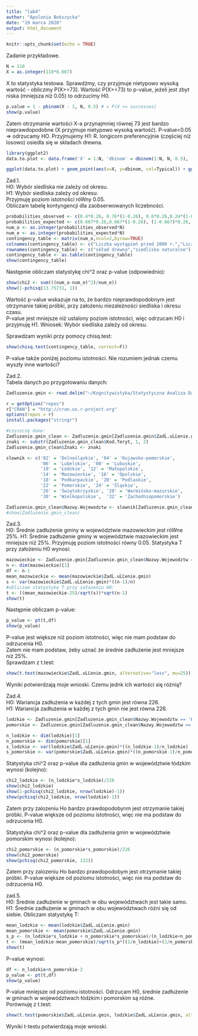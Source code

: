 ```yaml
---
title: "lab4"
author: "Apolonia Bokszycka"
date: "19 marca 2020"
output: html_document
---
```


```r
knitr::opts_chunk$set(echo = TRUE)
```

Zadanie przykładowe.  

```r
N = 110
X = as.integer(110*0.667)

```
X to statystyka testowa. Sprawdźmy, czy przyjmuje nietypowo wysoką wartość - obliczmy P(X>=73). Wartość P(X>=73) to p-value, jeżeli jest zbyt niska (mniejsza niż 0.05) to odrzucimy H0.

```r
p.value = 1 - pbinom(X - 1, N, 0.5) # = P(X >= successes)
show(p.value)
```
Zatem otrzymanie wartości X-a przynajmniej równej 73 jest bardzo nieprawdopodobne (X przyjmuje nietypowo wysoką wartość). P-value<0.05 => odrzucamy HO. Przyjmujemy H1: R. longicorn preferencyjnie (częściej niż losowo) osiedla się w składach drewna.
```r
library(ggplot2)
data.to.plot <- data.frame('X' = 1:N, 'dbinom' = dbinom(1:N, N, 0.5), 'Typical' = 1 - pbinom(1:N - 1, N, 0.5) >= 0.05)

ggplot(data.to.plot) + geom_point(aes(x=X, y=dbinom, col=Typical)) + ggtitle('Rozkład zmiennej X przy założeniu H0') + theme_minimal() + geom_point(aes(x = 73, y = dbinom(73, N, 0.5)), col=I('red'), shape=1, size=4)
```
  
Zad.1.  
H0: Wybór siedliska nie zależy od okresu.  
H1: Wybór siedliska zależy od okresu.  
Przyjmuję poziom istotności róWny 0.05.  
Obliczam tabelę kontyngencji dla zaobserwowanych liczebności.  
```r
probabilities_observed <- c(0.4*0.26, 0.76*(1-0.26), 0.6*0.26,0.24*(1-0.26))
probabilities_expected <- c(0.667*0.26,0.667*(1-0.26), (1-0.667)*0.26, (1-0.667)*(1-0.26))
num_o <- as.integer(probabilities_observed*N)
num_e <- as.integer(probabilities_expected*N)
contingency_table <- matrix(num_o,ncol=2,byrow=TRUE)
colnames(contingency_table) <- c("Liczba wystąpień przed 2000 r.","Liczba wystąpień po 2000 r.")
rownames(contingency_table) <- c("skład drewna","siedlisko naturalne")
contingency_table <- as.table(contingency_table)
show(contingency_table)
```
Następnie obliczam statystykę chi^2 oraz p-value (odpowiednio):
```r
show(chi2 <- sum(((num_o-num_e)^2)/num_e))
show(1-pchisq(13.75731, 1))
```
Wartość p-value wskazuje na to, że bardzo nieprawdopodobnym jest otrzymanie takiej próbki, przy założeniu niezależności siedliska i okresu czasu.  
P-value jest mniejsze niż ustalony poziom istotności, więc odrzucam H0 i przyjmuję H1. 
Wniosek: Wybór siedliska zależy od okresu.  
  
Sprawdzam wyniki przy pomocy chisq.test:
```r
show(chisq.test(contingency_table, correct=F))
```
P-value także poniżej poziomu istotności. Nie rozumiem jednak czemu wyszły inne wartości?

Zad.2.  
Tabela danych po przygotowaniu danych:
```r
Zadluzenie.gmin <- read.delim("~/Kognitywistyka/Statystyczna Analiza Danych/lab3/Zadluzenie gmin.csv", colClasses = c('factor', 'factor', 'factor', 'numeric', 'factor', 'factor'))

r = getOption("repos")
r["CRAN"] = "http://cran.us.r-project.org"
options(repos = r)
install.packages("stringr")

#czyszczę dane:
Zadluzenie.gmin_clean <- Zadluzenie.gmin[Zadluzenie.gmin$ZadĹ.uĹĽenie.gmin <=100,]
znaki <- substr(Zadluzenie.gmin_clean$Kod.Teryt, 1, 2)
Zadluzenie.gmin_clean$Znaki <- znaki

slownik <- c('02' = 'Dolnośląskie', '04' = 'Kujawsko-pomorskie',
             '06' = 'Lubelskie', '08' = 'Lubuskie',
             '10' = 'Łódzkie', '12' = 'Małopolskie',
             '14' = 'Mazowieckie', '16' = 'Opolskie', 
             '18' = 'Podkarpackie', '20' = 'Podlaskie',
             '22' = 'Pomorskie', '24' = 'Śląskie',
             '26' = 'Świętokrzyskie', '28' = 'Warmińsko-mazurskie',
             '30' = 'Wielkopolskie',  '32' = 'Zachodniopomorskie')

Zadluzenie.gmin_clean$Nazwy.Wojewodztw <- slownik[Zadluzenie.gmin_clean$Znaki]
#show(Zadluzenie.gmin_clean)
```
Zad.3.  
H0: Średnie zadłużenie gminy w województwie mazowieckim jest róWne 25%. 
H1: Średnie zadłużenie gminy w województwie mazowieckim jest mniejsze niż 25%.
Przyjmuję poziom istotności równy 0.05.
Statystyka T przy założeniu H0 wynosi:

```r
mazowieckie <- Zadluzenie.gmin[Zadluzenie.gmin_clean$Nazwy.Wojewodztw == 'Mazowieckie', ]
n <- dim(mazowieckie)[1]
df <- n-1
mean_mazowieckie <- mean(mazowieckie$ZadĹ.uĹĽenie.gmin)
s <- var(mazowieckie$ZadĹ.uĹĽenie.gmin)*((n-1)/n)
#obliczam statystykę T przy załozeniu H0:
t <- ((mean_mazowieckie-25)/sqrt(s))*sqrt(n-1)
show(t)
```
Następnie obliczam p-value:  
```r
p_value <- pt(t,df)
show(p_value)
```
P-value jest większe niż poziom istotności, więc nie mam podstaw do odrzucenia H0.  
Zatem nie mam podstaw, żeby uznać że średnie zadłużenie jest mniejsze niż 25%.  
Sprawdzam z t.test:
```r
show(t.test(mazowieckie$ZadĹ.uĹĽenie.gmin, alternative="less", mu=25))
```
Wyniki potwierdzają moje wnioski. Czemu jednk ich wartości się różnią?

Zad.4.  
H0: Wariancja zadłużenia w każdej z tych gmin jest równa 226.  
H1: Wariancja zadłużenia w każdej z tych gmin nie jest równa 226.
```r
lodzkie <- Zadluzenie.gmin[Zadluzenie.gmin_clean$Nazwy.Wojewodztw == 'Łódzkie', ]
pomorskie <- Zadluzenie.gmin[Zadluzenie.gmin_clean$Nazwy.Wojewodztw == 'Pomorskie', ]

n_lodzkie <- dim(lodzkie)[1]
n_pomorskie <- dim(pomorskie)[1]
s_lodzkie <- var(lodzkie$ZadĹ.uĹĽenie.gmin)*((n_lodzkie-1)/n_lodzkie)
s_pomorskie <- var(pomorskie$ZadĹ.uĹĽenie.gmin)*((n_pomorskie-1)/n_pomorskie)
```
Statystyka chi^2 oraz p-value dla zadłużenia gmin w województwie łódzkim wynosi (kolejno):
```r
chi2_lodzkie <- (n_lodzkie*s_lodzkie)/226
show(chi2_lodzkie)
show(1-pchisq(chi2_lodzkie, nrow(lodzkie)-1))
show(pchisq(chi2_lodzkie, nrow(lodzkie)-1))
```
Zatem przy zalozeniu Ho bardzo prawdopodobynm jest otrzymanie takiej próbki. P-value większe od poziomu istotności, więc nie ma podstaw do odrzucenia H0.

Statystyka chi^2 oraz p-value dla zadłużenia gmin w województwie pomorskim wynosi (kolejno):
```r
chi2_pomorskie <- (n_pomorskie*s_pomorskie)/226
show(chi2_pomorskie)
show(pchisq(chi2_pomorskie, 122))
```
Zatem przy zalozeniu Ho bardzo prawdopodobym jest otrzymanie takiej próbki. P-value większe od poziomu istotności, więc nie ma podstaw do odrzucenia H0.

zad.5.  
H0: Średnie zadłużenie w gminach w obu województwach jest takie samo.
H1: Średnie zadłużenie w gminach w obu województwach różni się od siebie.
Obliczam statystykę T:
```r
mean_lodzkie <- mean(lodzkie$ZadĹ.uĹĽenie.gmin)
mean_pomorskie <- mean(pomorskie$ZadĹ.uĹĽenie.gmin)
s_p <- (n_lodzkie*s_lodzkie + n_pomorskie*s_pomorskie)/(n_lodzkie+n_pomorskie-2)
t <- (mean_lodzkie-mean_pomorskie)/sqrt(s_p*((1/n_lodzkie)+(1/n_pomorskie)))
show(t)
```
P-value wynosi:
```r
df <- n_lodzkie+n_pomorskie-2
p_value <- pt(t,df)
show(p_value)
```
P-value mniejsze od poziomu istotności. Odrzucam H0, średnie zadłużenie w gminach w województwach łódzkim i pomorskim są różne.  
Porównuję z t.test:
```r
show(t.test(pomorskie$ZadĹ.uĹĽenie.gmin, lodzkie$ZadĹ.uĹĽenie.gmin, alternative="two.sided", var.equal=TRUE))
```
Wyniki t-testu potwierdzają moje wnioski.
